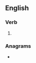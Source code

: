 ==English==

===Verb===
{{head|en|present participle}}

# {{present participle of|patine|lang=en|nocat=1}}

===Anagrams===
* {{anagrams|en|painting}}